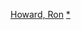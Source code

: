 {{Navbox
|name = 罗恩·霍华德
|title = [[朗·侯活|朗·霍华德]]执导电影
|state = {{{state|autocollapse}}}
|listclass = hlist

|group1 = 1970年代
|list1 =
* 《{{le|瘋狂戀愛跑天下|Grand Theft Auto (film)}}》（1977）
* 《{{le|Cotton Candy|Cotton Candy (film)}}》（1978）

|group2 = 1980年代
|list2 =
* 《{{le|讓我奔放|Skyward (film)}}》（1980）
* 《{{le|銷魂大夜班|Night Shift (film)}}》（1982）
* 《[[美人魚 (1984年電影)|美人鱼]]》（1984）
* 《{{le|魔繭|Cocoon (film)}}》（1985）
* 《{{le|超級魔鬼幹部|Gung Ho (film)}}》（1986）
* 《{{le|風雲際會 (電影)|Willow (film)|風雲際會}}》（1988）
* 《{{le|溫馨家族|Parenthood (film)}}》（1989）

|group3 = 1990年代
|list3 =
* 《[[浴火赤子情]]》（1991）
* 《[[遠離家園]]》（1992）
* 《{{le|媒體先鋒|The Paper (film)}}》（1994）
* 《[[阿波罗13号 (电影)|阿波羅13號]]》（1995）
* 《[[綁票通緝令]]》（1996）
* 《{{le|艾德私人頻道|EDtv}}》（1999）

|group4 = 2000年代
|list4 =
* 《[[鬼靈精]]》（2000）
* 《[[美丽心灵|美麗境界]]》（2001）
* 《{{le|鬼影迷蹤|The Missing (2003 film)}}》（2003）
* 《[[铁拳男人|最後一擊]]》（2005）
* 《[[達文西密碼 (電影)|達文西密碼]]》（2006）
* 《[[福斯特对话尼克松|請問總統先生]]》（2008）
* 《[[天使与魔鬼 (电影)|天使與魔鬼]]》（2009）

|group5 = 2010年代
|list5 =
* 《{{le|劈腿困境|The Dilemma}}》（2011）
* 《[[決戰終點線]]》（2013）
* 《{{le|美國製造 (2013年電影)|Made in America (2013 film)|美國製造}}》（2013）
* 《[[海洋深处|白鯨傳奇：怒海之心]]》（2015）
* 《{{le|一週八天的歲月：披頭時代|The Beatles: Eight Days a Week}}》（2016）
* 《[[地獄 (2016年電影)|地獄]]》（2016）
* 《[[星際大戰外傳：韓索羅]]》（2018）

|group6 = 2020年代
|list6 =
* 《[[乡下人的悲歌 (电影)|乡下人的悲歌]]》（2020）
* 《[[十三条命 (电影)|十三条命]]》（2022）
}}<noinclude>
{{collapsible option}}
[[Category:美国电影导演模板|Howard, Ron]]
[[Category:朗·霍华德电影|*]]
</noinclude>